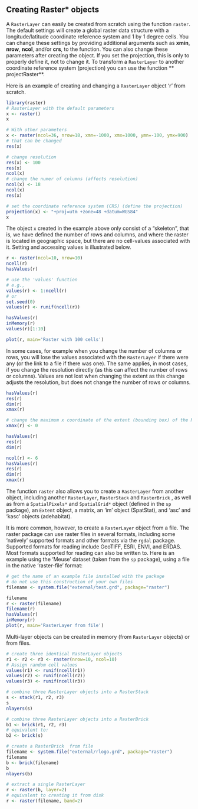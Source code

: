 ## Creating Raster* objects

A `RasterLayer` can easily be created from scratch using the function `raster`. The default settings will create a global raster data structure with a longitude/latitude coordinate reference system and 1 by 1 degree cells. You can change these settings by providing additional arguments such as **xmin**, **nrow**, **ncol**, and/or **crs**, to the function. You can also change these parameters after creating the object. If you set the projection, this is only to properly define it, not to change it. To transform a `RasterLayer` to another coordinate reference system (projection) you can use the function ** projectRaster**. 

Here is an example of creating and changing a `RasterLayer` object 'r' from scratch.
```r
library(raster)
# RasterLayer with the default parameters
x <- raster()
x

# With other parameters
x <- raster(ncol=36, nrow=18, xmn=-1000, xmx=1000, ymn=-100, ymx=900)
# that can be changed
res(x)

# change resolution
res(x) <- 100
res(x)
ncol(x)
# change the numer of columns (affects resolution)
ncol(x) <- 18
ncol(x)
res(x)

# set the coordinate reference system (CRS) (define the projection)
projection(x) <- "+proj=utm +zone=48 +datum=WGS84"
x
```

The object `x` created in the example above only consist of a "skeleton", that is, we have defined the number of rows and columns, and where the raster is located in geographic space, but there are no cell-values associated with it. Setting and accessing values is illustrated below.

```r
r <- raster(ncol=10, nrow=10)
ncell(r)
hasValues(r)

# use the 'values' function
# e.g., 
values(r) <- 1:ncell(r)
# or
set.seed(0)
values(r) <- runif(ncell(r))

hasValues(r)
inMemory(r)
values(r)[1:10]

plot(r, main='Raster with 100 cells')
```

In some cases, for example when you change the number of columns or rows, you will lose the values associated with the `RasterLayer` if there were any (or the link to a file if there was one). The same applies, in most cases, if you change the resolution directly (as this can affect the number of rows or columns). Values are not lost when changing the extent as this change adjusts the resolution, but does not change the number of rows or columns. 

```r
hasValues(r)
res(r)
dim(r)
xmax(r)

# change the maximum x coordinate of the extent (bounding box) of the RasterLayer
xmax(r) <- 0

hasValues(r)
res(r)
dim(r)

ncol(r) <- 6
hasValues(r)
res(r)
dim(r)
xmax(r)
```

The function `raster` also allows you to create a `RasterLayer` from another object, including another `RasterLayer`, `RasterStack` and `RasterBrick` , as well as from a `SpatialPixels*` and `SpatialGrid*` object (defined in the `sp` package), an `Extent` object, a matrix, an 'im' object (SpatStat), and 'asc' and 'kasc' objects (adehabitat).

It is more common, however, to create a `RasterLayer` object from a file. The raster package can use raster files in several formats, including some 'natively' supported formats and other formats via the `rgdal` package. Supported formats for reading include GeoTIFF, ESRI, ENVI, and ERDAS. Most formats supported for reading can also be written to. Here is an example using the 'Meuse' dataset (taken from the `sp` package), using a file in the native 'raster-file' format:

```r
# get the name of an example file installed with the package
# do not use this construction of your own files
filename <- system.file("external/test.grd", package="raster")

filename
r <- raster(filename)
filename(r)
hasValues(r)
inMemory(r)
plot(r, main='RasterLayer from file')
```

Multi-layer objects can be created in memory (from `RasterLayer` objects) or from files. 

```r
# create three identical RasterLayer objects
r1 <- r2 <- r3 <- raster(nrow=10, ncol=10)
# Assign random cell values 
values(r1) <- runif(ncell(r1))
values(r2) <- runif(ncell(r2))
values(r3) <- runif(ncell(r3))

# combine three RasterLayer objects into a RasterStack
s <- stack(r1, r2, r3)
s
nlayers(s)

# combine three RasterLayer objects into a RasterBrick 
b1 <- brick(r1, r2, r3)
# equivalent to:
b2 <- brick(s)

# create a RasterBrick  from file
filename <- system.file("external/rlogo.grd", package="raster")
filename
b <- brick(filename)
b
nlayers(b)

# extract a single RasterLayer
r <- raster(b, layer=2)
# equivalent to creating it from disk
r <- raster(filename, band=2)
```
